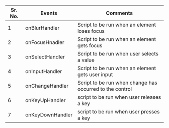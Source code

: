 
 
|Sr. No.|Events|Comments|
|--- |--- |--- |
|1|onBlurHandler| Script to be run when an element loses focus|
|2|onFocusHnadler|Script to be run when an element gets focus|
|3|onSelectHandler|Script to be run when user selects a value|
|4|onInputHandler|Script to be run when an element gets user input|
|5|onChangeHandler|Script to be run when change has occurred to the control|
|6|onKeyUpHandler|script to be run when user releases a key|
|7|onKeyDownHandler|script to be run when user presses a key|

